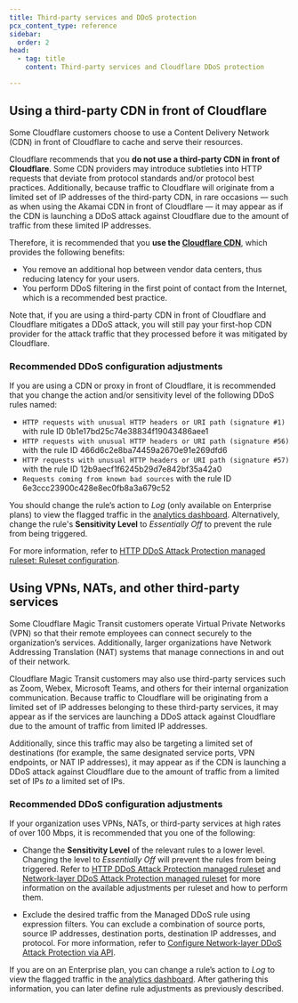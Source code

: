 ```yaml
---
title: Third-party services and DDoS protection
pcx_content_type: reference
sidebar:
  order: 2
head:
  - tag: title
    content: Third-party services and Cloudflare DDoS protection

---
```



## Using a third-party CDN in front of Cloudflare

Some Cloudflare customers choose to use a <GlossaryTooltip term="content delivery network (CDN)">Content Delivery Network (CDN)</GlossaryTooltip> in front of Cloudflare to cache and serve their resources.

Cloudflare recommends that you **do not use a third-party CDN in front of Cloudflare**. Some CDN providers may introduce subtleties into HTTP requests that deviate from protocol standards and/or protocol best practices. Additionally, because traffic to Cloudflare will originate from a limited set of IP addresses of the third-party CDN, in rare occasions — such as when using the Akamai CDN in front of Cloudflare — it may appear as if the CDN is launching a DDoS attack against Cloudflare due to the amount of traffic from these limited IP addresses.

Therefore, it is recommended that you **use the [Cloudflare CDN](/cache/)**, which provides the following benefits:

* You remove an additional hop between vendor data centers, thus reducing latency for your users.
* You perform DDoS filtering in the first point of contact from the Internet, which is a recommended best practice.

Note that, if you are using a third-party CDN in front of Cloudflare and Cloudflare mitigates a DDoS attack, you will still pay your first-hop CDN provider for the attack traffic that they processed before it was mitigated by Cloudflare.

### Recommended DDoS configuration adjustments

If you are using a CDN or proxy in front of Cloudflare, it is recommended that you change the action and/or sensitivity level of the following DDoS rules named:

* `HTTP requests with unusual HTTP headers or URI path (signature #1)` with rule ID 0b1e17bd25c74e38834f19043486aee1
* `HTTP requests with unusual HTTP headers or URI path (signature #56)` with the rule ID 466d6c2e8ba74459a2670e91e269dfd6
* `HTTP requests with unusual HTTP headers or URI path (signature #57)` with the rule ID 12b9aecf1f6245b29d7e842bf35a42a0
* `Requests coming from known bad sources` with the rule ID 6e3ccc23900c428e8ec0fb8a3a679c52

You should change the rule’s action to *Log* (only available on Enterprise plans) to view the flagged traffic in the [analytics dashboard](/ddos-protection/reference/analytics/). Alternatively, change the rule's **Sensitivity Level** to *Essentially Off* to prevent the rule from being triggered.

For more information, refer to [HTTP DDoS Attack Protection managed ruleset: Ruleset configuration](/ddos-protection/managed-rulesets/http/#ruleset-configuration).

## Using VPNs, NATs, and other third-party services

Some Cloudflare Magic Transit customers operate <GlossaryTooltip term="Virtual Private Network (VPN)">Virtual Private Networks (VPN)</GlossaryTooltip> so that their remote employees can connect securely to the organization’s services. Additionally, larger organizations have Network Addressing Translation (NAT) systems that manage connections in and out of their network.

Cloudflare Magic Transit customers may also use third-party services such as Zoom, Webex, Microsoft Teams, and others for their internal organization communication. Because traffic to Cloudflare will be originating from a limited set of IP addresses belonging to these third-party services, it may appear as if the services are launching a DDoS attack against Cloudflare due to the amount of traffic from limited IP addresses.

Additionally, since this traffic may also be targeting a limited set of destinations (for example, the same designated service ports, VPN endpoints, or NAT IP addresses), it may appear as if the CDN is launching a DDoS attack against Cloudflare due to the amount of traffic from a limited set of IPs *to* a limited set of IPs.

### Recommended DDoS configuration adjustments

If your organization uses VPNs, NATs, or third-party services at high rates of over 100 Mbps, it is recommended that you one of the following:

* Change the **Sensitivity Level** of the relevant rules to a lower level. Changing the level to *Essentially Off* will prevent the rules from being triggered. Refer to [HTTP DDoS Attack Protection managed ruleset](/ddos-protection/managed-rulesets/http/) and [Network-layer DDoS Attack Protection managed ruleset](/ddos-protection/managed-rulesets/network/) for more information on the available adjustments per ruleset and how to perform them.

* Exclude the desired traffic from the Managed DDoS rule using expression filters. You can exclude a combination of source ports, source IP addresses, destination ports, destination IP addresses, and protocol. For more information, refer to [Configure Network-layer DDoS Attack Protection via API](/ddos-protection/managed-rulesets/network/configure-api/).

If you are on an Enterprise plan, you can change a rule’s action to *Log* to view the flagged traffic in the [analytics dashboard](/ddos-protection/reference/analytics/). After gathering this information, you can later define rule adjustments as previously described.
